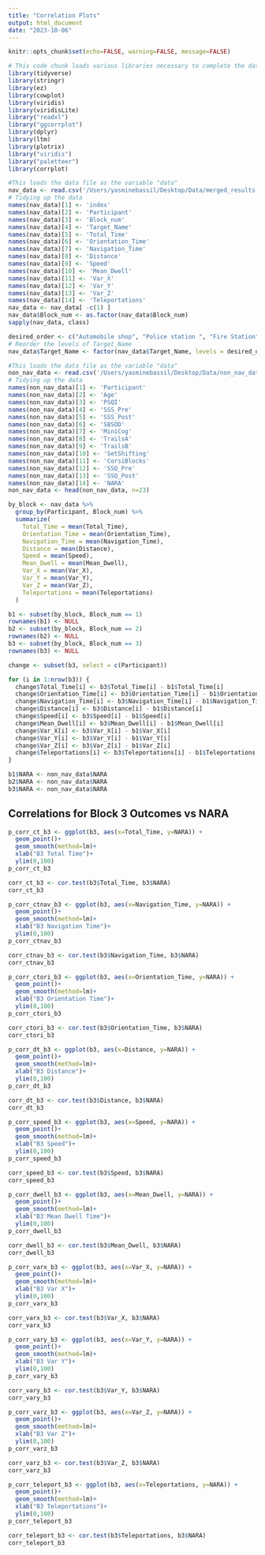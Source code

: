 ```yaml
---
title: "Correlation Plots"
output: html_document
date: "2023-10-06"
---
```


```r
knitr::opts_chunk$set(echo=FALSE, warning=FALSE, message=FALSE)
```

```r
# This code chunk loads various libraries necessary to complete the data analysis and produce graphics
library(tidyverse)
library(stringr)
library(ez)
library(cowplot)
library(viridis)
library(viridisLite)
library("readxl")
library("ggcorrplot")
library(dplyr)
library(ltm)
library(plotrix)
library("viridis")
library("paletteer")
library(corrplot)
```

```r
#This loads the data file as the variable "data"
nav_data <- read.csv('/Users/yasminebassil/Desktop/Data/merged_results.csv')
# Tidying up the data
names(nav_data)[1] <- 'index'
names(nav_data)[2] <- 'Participant'
names(nav_data)[3] <- 'Block_num'
names(nav_data)[4] <- 'Target_Name'
names(nav_data)[5] <- 'Total_Time'
names(nav_data)[6] <- 'Orientation_Time'
names(nav_data)[7] <- 'Navigation_Time'
names(nav_data)[8] <- 'Distance'
names(nav_data)[9] <- 'Speed'
names(nav_data)[10] <- 'Mean_Dwell'
names(nav_data)[11] <- 'Var_X'
names(nav_data)[12] <- 'Var_Y'
names(nav_data)[13] <- 'Var_Z'
names(nav_data)[14] <- 'Teleportations'
nav_data <- nav_data[ -c(1) ]
nav_data$Block_num <- as.factor(nav_data$Block_num)
sapply(nav_data, class)

desired_order <- c("Automobile shop", "Police station ", "Fire Station", "Bank", "Pawn Shop", "Pizzeria", "Quattroki Restaurant", "High School")
# Reorder the levels of Target_Name
nav_data$Target_Name <- factor(nav_data$Target_Name, levels = desired_order)

#This loads the data file as the variable "data"
non_nav_data <- read.csv('/Users/yasminebassil/Desktop/Data/non_nav_data.csv')
# Tidying up the data
names(non_nav_data)[1] <- 'Participant'
names(non_nav_data)[2] <- 'Age'
names(non_nav_data)[3] <- 'PSQI'
names(non_nav_data)[4] <- 'SSS_Pre'
names(non_nav_data)[5] <- 'SSS_Post'
names(non_nav_data)[6] <- 'SBSOD'
names(non_nav_data)[7] <- 'MiniCog'
names(non_nav_data)[8] <- 'TrailsA'
names(non_nav_data)[9] <- 'TrailsB'
names(non_nav_data)[10] <- 'SetShifting'
names(non_nav_data)[11] <- 'CorsiBlocks'
names(non_nav_data)[12] <- 'SSQ_Pre'
names(non_nav_data)[13] <- 'SSQ_Post'
names(non_nav_data)[14] <- 'NARA'
non_nav_data <- head(non_nav_data, n=23)
```

```r
by_block <- nav_data %>%
  group_by(Participant, Block_num) %>%
  summarize(
    Total_Time = mean(Total_Time),
    Orientation_Time = mean(Orientation_Time),
    Navigation_Time = mean(Navigation_Time),
    Distance = mean(Distance),
    Speed = mean(Speed),
    Mean_Dwell = mean(Mean_Dwell),
    Var_X = mean(Var_X),
    Var_Y = mean(Var_Y),
    Var_Z = mean(Var_Z),
    Teleportations = mean(Teleportations)
  )

b1 <- subset(by_block, Block_num == 1)
rownames(b1) <- NULL 
b2 <- subset(by_block, Block_num == 2)
rownames(b2) <- NULL 
b3 <- subset(by_block, Block_num == 3)
rownames(b3) <- NULL 

change <- subset(b3, select = c(Participant))

for (i in 1:nrow(b3)) {
  change$Total_Time[i] <- b3$Total_Time[i] - b1$Total_Time[i]
  change$Orientation_Time[i] <- b3$Orientation_Time[i] - b1$Orientation_Time[i]
  change$Navigation_Time[i] <- b3$Navigation_Time[i] - b1$Navigation_Time[i]
  change$Distance[i] <- b3$Distance[i] - b1$Distance[i]
  change$Speed[i] <- b3$Speed[i] - b1$Speed[i]
  change$Mean_Dwell[i] <- b3$Mean_Dwell[i] - b1$Mean_Dwell[i]
  change$Var_X[i] <- b3$Var_X[i] - b1$Var_X[i]
  change$Var_Y[i] <- b3$Var_Y[i] - b1$Var_Y[i]
  change$Var_Z[i] <- b3$Var_Z[i] - b1$Var_Z[i]
  change$Teleportations[i] <- b3$Teleportations[i] - b1$Teleportations[i]
}

b1$NARA <- non_nav_data$NARA
b2$NARA <- non_nav_data$NARA
b3$NARA <- non_nav_data$NARA
```


## Correlations for Block 3 Outcomes vs NARA

```r
p_corr_ct_b3 <- ggplot(b3, aes(x=Total_Time, y=NARA)) + 
  geom_point()+
  geom_smooth(method=lm)+
  xlab("B3 Total Time")+
  ylim(0,100)
p_corr_ct_b3
```

```r
corr_ct_b3 <- cor.test(b3$Total_Time, b3$NARA)
corr_ct_b3
```


```r
p_corr_ctnav_b3 <- ggplot(b3, aes(x=Navigation_Time, y=NARA)) + 
  geom_point()+
  geom_smooth(method=lm)+
  xlab("B3 Navigation Time")+
  ylim(0,100)
p_corr_ctnav_b3
```

```r
corr_ctnav_b3 <- cor.test(b3$Navigation_Time, b3$NARA)
corr_ctnav_b3
```

```r
p_corr_ctori_b3 <- ggplot(b3, aes(x=Orientation_Time, y=NARA)) + 
  geom_point()+
  geom_smooth(method=lm)+
  xlab("B3 Orientation Time")+
  ylim(0,100)
p_corr_ctori_b3
```

```r
corr_ctori_b3 <- cor.test(b3$Orientation_Time, b3$NARA)
corr_ctori_b3
```

```r
p_corr_dt_b3 <- ggplot(b3, aes(x=Distance, y=NARA)) + 
  geom_point()+
  geom_smooth(method=lm)+
  xlab("B3 Distance")+
  ylim(0,100)
p_corr_dt_b3
```

```r
corr_dt_b3 <- cor.test(b3$Distance, b3$NARA)
corr_dt_b3
```

```r
p_corr_speed_b3 <- ggplot(b3, aes(x=Speed, y=NARA)) + 
  geom_point()+
  geom_smooth(method=lm)+
  xlab("B3 Speed")+
  ylim(0,100)
p_corr_speed_b3
```

```r
corr_speed_b3 <- cor.test(b3$Speed, b3$NARA)
corr_speed_b3
```

```r
p_corr_dwell_b3 <- ggplot(b3, aes(x=Mean_Dwell, y=NARA)) + 
  geom_point()+
  geom_smooth(method=lm)+
  xlab("B3 Mean Dwell Time")+
  ylim(0,100)
p_corr_dwell_b3
```

```r
corr_dwell_b3 <- cor.test(b3$Mean_Dwell, b3$NARA)
corr_dwell_b3
```

```r
p_corr_varx_b3 <- ggplot(b3, aes(x=Var_X, y=NARA)) + 
  geom_point()+
  geom_smooth(method=lm)+
  xlab("B3 Var X")+
  ylim(0,100)
p_corr_varx_b3
```

```r
corr_varx_b3 <- cor.test(b3$Var_X, b3$NARA)
corr_varx_b3
```


```r
p_corr_vary_b3 <- ggplot(b3, aes(x=Var_Y, y=NARA)) + 
  geom_point()+
  geom_smooth(method=lm)+
  xlab("B3 Var Y")+
  ylim(0,100)
p_corr_vary_b3
```

```r
corr_vary_b3 <- cor.test(b3$Var_Y, b3$NARA)
corr_vary_b3
```


```r
p_corr_varz_b3 <- ggplot(b3, aes(x=Var_Z, y=NARA)) + 
  geom_point()+
  geom_smooth(method=lm)+
  xlab("B3 Var Z")+
  ylim(0,100)
p_corr_varz_b3
```

```r
corr_varz_b3 <- cor.test(b3$Var_Z, b3$NARA)
corr_varz_b3
```


```r
p_corr_teleport_b3 <- ggplot(b3, aes(x=Teleportations, y=NARA)) + 
  geom_point()+
  geom_smooth(method=lm)+
  xlab("B3 Teleportations")+
  ylim(0,100)
p_corr_teleport_b3
```

```r
corr_teleport_b3 <- cor.test(b3$Teleportations, b3$NARA)
corr_teleport_b3
```

